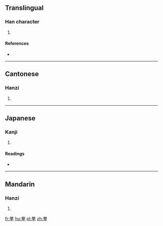 ==Translingual==

===Han character===
{{Han char|rn=64|rad=手|as=06|sn=10|four=4450<sub>3</sub>|canj=廿金手 (TCQ)|ids=⿱[[共]][[手]]}}

# {{defn|Han|sort=手06}}

====References====
* {{Han ref|kx=0428.030|dkj=11995|dj=0777.010|hdz=31863.040|uh=62F2|ud=25330|bh=D1B1|bd=53681}}

----

==Cantonese==

===Hanzi===
{{yue-hanzi|jyut=[[gung2]]|y=gung2}}

# {{defn|lang=yue|sort=手06}}

----

==Japanese==

===Kanji===
{{ja-kanji|grade=|rs=手06}}

# {{defn|lang=ja|sort=手06}}

====Readings====
* {{ja-readings|on=[[きょう]] (kyō), [[く]] (ku), [[きょく]] (kyoku), [[こく]] (koku), [[きく]] (kiku)|kun=[[てかせ]] (tekase)}}

----

==Mandarin==

===Hanzi===
{{cmn-hanzi|pin=[[gǒng]] ([[gong3]])|wg=kung<sup>3</sup>}}

# {{defn|lang=cmn|sort=手06}}

[[fr:拲]]
[[hu:拲]]
[[pl:拲]]
[[zh:拲]]